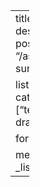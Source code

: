 ---
title: Technical
description: Technical posts. 
image: "/assets/images/nitori-sunquartex.jpg"

listing:
  include:
    categories: ["technical"]
  exclude:
    draft: true

format:
  html: default

metadata-files:
  - _listing-all.yml
---